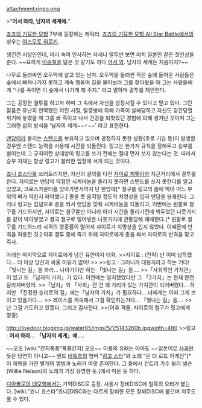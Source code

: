 attachment:ringo.png

>"'''어서 와라, 남자의 세계에.'''"

[[죠죠의 기묘한 모험]] 7부에 등장하는 캐릭터. [[죠죠의 기묘한 모험 All Star Battle]]에서의 성우는 [[야스모토 히로키]].

생긴건 서양인인데, 머리 숙여 인사하는 자세나 말투만 보면 마치 일본인 같은 첫인상을 준다. ~~묘하게 [[이승철]]을 닮은 것 같기도 하다 [[어서 와]]. 남자의 세계는 처음이지?~~

나무로 둘러싸인 오두막에 살고 있는 남자. 오두막을 둘러싼 작은 숲에 들어온 사람들은 숲에서 빠져나가지 못하고 계속 맴돌며 길을 물어보러 그를 찾아왔을 때 그는 사람들에게 "나를 죽이면 이 숲에서 나가게 해 주지." 라고 말하며 결투를 제안한다.

그는 공정한 결투를 하고자 하며 그 속에서 자신을 성장시킬 수 있다고 믿고 있다. 그런 믿음은 유난히 연약했던 어린 시절, 탈영병에 의해 가족이 살해당하고 자신도 강간당할 위기에 놓였을 때 그를 쏴 죽이고 나서 건강을 되찾았던 경험에 의해 생겨난 것이며 그는 그러한 삶의 방식을 '남자의 세계~~♂~~' 라고 표현한다.

[[맨담]]이라 불리는 [[스탠드]]를 보유하고 있으며 공정하지 못한 상황{주로 기습 등)이 발생할 경우엔 스탠드 능력을 사용해 시간을 되돌린다. 링고는 한가지 규칙을 정해두고 승부를 벌이는데 그 규칙이란 상대방이 링고를 쏘기 전에는 절대 먼저 쏘지 않는다는 것. 따라서 승부 자체는 항상 링고가 불리한 입장에 서게 되는 것이다.

[[죠니 죠스타]]를 쓰러트리지만, 자신의 결의를 다진 [[자이로 체펠리]]와 지근거리에서 결투를 한다. 자이로는 맨담의 약점인 시계바늘을 돌리지 못하면 스탠드를 쓰지 못한다를 알고 있었고, 크로스카운터를 맞아가면서까지 단 한방에[* 철구를 링고의 몸에 박아 어느 부위의 뼈가 약한지 파악했다.] 팔을 못 움직일 정도의 치명상을 입혀 맨담을 봉쇄한다. 그러나 링고는 집념으로 총을 쏴서 맨담을 맞춰 시계바늘을 되돌리고, 이번에는 왼팔로 철구를 가드하지만, 자이로는 철구뿐만 아니라 아까 시간을 돌리기전에 봐두었던 나뭇가지를 같이 박아넣었고 결국 철구로 밀어넣은 나뭇가지에 관통당해 패배한다.[* 왼팔로 철구를 가드하느라 사격의 명중률이 떨어져 자이로가 치명상을 입지 않았다. 이때문에 반격을 허용한 것.] 이후 결투 중에 죽기 위해 자이로에게 총을 쏴서 자이로의 반격을 맞고 즉사.

아래는 마지막으로 자이로에게 남긴 유언이자 대화.
>>자이로 : (전략) 난 이미 납득했다… 더 이상 당신과 싸울 이유가 없어!
>>
>>링고 : 그러니까 대응자라고 하는 거다!「빛나는 길」을 봐라… 나아가야만 하는 「빛나는 길」을….
>>「사회적인 가치관」이 있고 또 「남자의 가치」가 있다. 이전에는 일치했었다만 그 「2가지」는 현재 완전 달라져버렸어.
>>「남자」와 「사회」란 건 꽤 거리가 있는 가치관이 되어버렸다… 하지만 「진정한 승리로의 길」에는「남자의 가치」가 필요하다… 너에게는 이미 그게 보이고 있을거다….
>> 레이스를 계속해서 그걸 확인하는거다… 「빛나는 길」을….
>> 난 그걸 기도하고 있겠다. 그리고 감사한다.
>>(이후 격돌, 자이로의 철구가 링고에게 명중)

http://livedoor.blogimg.jp/water05/imgs/5/1/5143260b.jpgwidth=480
>>링고 : '''어서 와라… 「남자의 세계」에….'''

~~오오 [wiki:"간지폭풍"폭풍간지] 오오~~
이름의 유래는 아마도 ~~일본어로 [[사과]]란 뜻은 당연히 아니고~~ 밴드 [[비틀즈]]의 멤버 "[[링고 스타]]"와 노래 "온 더 로드 어게인"[* 이 제목을 가진 별개의 앨범과 노래가 여럿 존재한다. 그 중에서 컨트리 가수 윌리 넬슨(Willie Nelson)의 노래가 가장 유명한 듯.]에서 따온 듯 하다.


[[디아볼로의 대모험]]에서는 기억DISC로 등장. 사용시 장비DISC에 칠흑의 오라가 붙는다. [wiki:"죠니 죠스타"죠니]DISC와는 다르게 장비한 모든 장비DISC에 붙으며 저주도 풀 수 있다.
